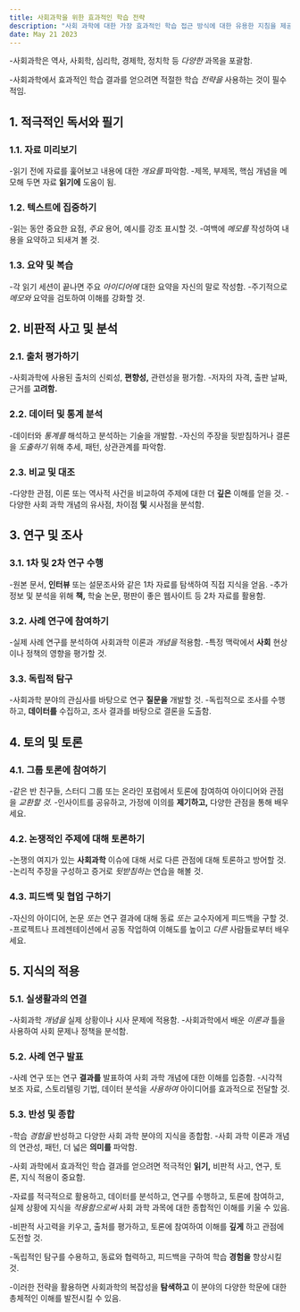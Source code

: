 ```yaml
---
title: 사회과학을 위한 효과적인 학습 전략
description: "사회 과학에 대한 가장 효과적인 학습 접근 방식에 대한 유용한 지침을 제공하여 주제에 대한 포괄적인 이해를 보장합니다."
date: May 21 2023
---
```

-사회과학은 역사, 사회학, 심리학, 경제학, 정치학 등 _다양한_ 과목을 포괄함. 



-사회과학에서 효과적인 학습 결과를 얻으려면 적절한 학습 _전략을_ 사용하는 것이 필수적임.

## 1. 적극적인 독서와 필기
### 1.1. 자료 미리보기

-읽기 전에 자료를 훑어보고 내용에 대한 _개요를_ 파악함.
-제목, 부제목, 핵심 개념을 메모해 두면 자료 **읽기에** 도움이 됨.
### 1.2. 텍스트에 집중하기

-읽는 동안 중요한 요점, _주요_ 용어, 예시를 강조 표시할 것.
-여백에 _메모를_ 작성하여 내용을 요약하고 되새겨 볼 것.
### 1.3. 요약 및 복습

-각 읽기 세션이 끝나면 주요 _아이디어에_ 대한 요약을 자신의 말로 작성함.
-주기적으로 _메모와_ 요약을 검토하여 이해를 강화할 것.
## 2. 비판적 사고 및 분석
### 2.1. 출처 평가하기

-사회과학에 사용된 출처의 신뢰성, **편향성,** 관련성을 평가함.
-저자의 자격, 출판 날짜, 근거를 **고려함.**
### 2.2. 데이터 및 통계 분석

-데이터와 _통계를_ 해석하고 분석하는 기술을 개발함.
-자신의 주장을 뒷받침하거나 결론을 _도출하기_ 위해 추세, 패턴, 상관관계를 파악함.
### 2.3. 비교 및 대조

-다양한 관점, 이론 또는 역사적 사건을 비교하여 주제에 대한 더 **깊은** 이해를 얻을 것.
-다양한 사회 과학 개념의 유사점, 차이점 **및** 시사점을 분석함.
## 3. 연구 및 조사
### 3.1. 1차 및 2차 연구 수행

-원본 문서, **인터뷰** 또는 설문조사와 같은 1차 자료를 탐색하여 직접 지식을 얻음.
-추가 정보 및 분석을 위해 **책,** 학술 논문, 평판이 좋은 웹사이트 등 2차 자료를 활용함.
### 3.2. 사례 연구에 참여하기

-실제 사례 연구를 분석하여 사회과학 이론과 _개념을_ 적용함.
-특정 맥락에서 **사회** 현상이나 정책의 영향을 평가할 것.
### 3.3. 독립적 탐구

-사회과학 분야의 관심사를 바탕으로 연구 **질문을** 개발할 것.
-독립적으로 조사를 수행하고, **데이터를** 수집하고, 조사 결과를 바탕으로 결론을 도출함.
## 4. 토의 및 토론
### 4.1. 그룹 토론에 참여하기

-같은 반 친구들, 스터디 그룹 또는 온라인 포럼에서 토론에 참여하여 아이디어와 관점을 _교환할 것._
-인사이트를 공유하고, 가정에 이의를 **제기하고,** 다양한 관점을 통해 배우세요.
### 4.2. 논쟁적인 주제에 대해 토론하기

-논쟁의 여지가 있는 **사회과학** 이슈에 대해 서로 다른 관점에 대해 토론하고 방어할 것.
-논리적 주장을 구성하고 증거로 _뒷받침하는_ 연습을 해볼 것.
### 4.3. 피드백 및 협업 구하기

-자신의 아이디어, 논문 _또는_ 연구 결과에 대해 동료 _또는_ 교수자에게 피드백을 구할 것.
-프로젝트나 프레젠테이션에서 공동 작업하여 이해도를 높이고 _다른_ 사람들로부터 배우세요.
## 5. 지식의 적용
### 5.1. 실생활과의 연결

-사회과학 _개념을_ 실제 상황이나 시사 문제에 적용함.
-사회과학에서 배운 _이론과_ 틀을 사용하여 사회 문제나 정책을 분석함.
### 5.2. 사례 연구 발표

-사례 연구 또는 연구 **결과를** 발표하여 사회 과학 개념에 대한 이해를 입증함.
-시각적 보조 자료, 스토리텔링 기법, 데이터 분석을 _사용하여_ 아이디어를 효과적으로 전달할 것.
### 5.3. 반성 및 종합

-학습 _경험을_ 반성하고 다양한 사회 과학 분야의 지식을 종합함.
-사회 과학 이론과 개념의 연관성, 패턴, 더 넓은 **의미를** 파악함.


-사회 과학에서 효과적인 학습 결과를 얻으려면 적극적인 **읽기,** 비판적 사고, 연구, 토론, 지식 적용이 중요함. 



-자료를 적극적으로 활용하고, 데이터를 분석하고, 연구를 수행하고, 토론에 참여하고, 실제 상황에 지식을 _적용함으로써_ 사회 과학 과목에 대한 종합적인 이해를 키울 수 있음. 



-비판적 사고력을 키우고, 출처를 평가하고, 토론에 참여하여 이해를 **깊게** 하고 관점에 도전할 것. 



-독립적인 탐구를 수용하고, 동료와 협력하고, 피드백을 구하여 학습 **경험을** 향상시킬 것. 



-이러한 전략을 활용하면 사회과학의 복잡성을 **탐색하고** 이 분야의 다양한 학문에 대한 총체적인 이해를 발전시킬 수 있음.
